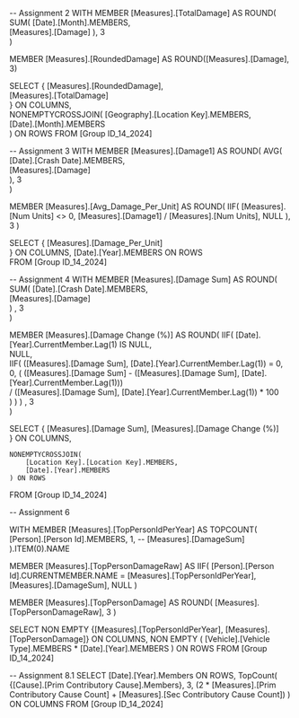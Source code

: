  -- Assignment 2
WITH 
MEMBER [Measures].[TotalDamage] AS
    ROUND(
        SUM(
            [Date].[Month].MEMBERS,  
            [Measures].[Damage]
        ), 
        3  
    )

MEMBER [Measures].[RoundedDamage] AS
    ROUND([Measures].[Damage], 3)  

SELECT 
    { 
        [Measures].[RoundedDamage],      
        [Measures].[TotalDamage]  
    } ON COLUMNS,  
    NONEMPTYCROSSJOIN(
        [Geography].[Location Key].MEMBERS,  
        [Date].[Month].MEMBERS  
    ) ON ROWS
FROM [Group ID_14_2024]



 -- Assignment 3
WITH 
MEMBER [Measures].[Damage1] AS
  ROUND(
    AVG(
        [Date].[Crash Date].MEMBERS,  
        [Measures].[Damage]  
    ), 
    3  
  )

MEMBER [Measures].[Avg_Damage_Per_Unit] AS
    ROUND(
        IIF(
            [Measures].[Num Units] <> 0, 
            [Measures].[Damage1] / [Measures].[Num Units], 
            NULL
        ), 
        3
    )

SELECT 
    { 
        [Measures].[Damage_Per_Unit]  
    } ON COLUMNS, 
    [Date].[Year].MEMBERS ON ROWS  
FROM 
    [Group ID_14_2024]


 -- Assignment 4
WITH 
MEMBER [Measures].[Damage Sum] AS
    ROUND(
SUM(
        [Date].[Crash Date].MEMBERS,  
        [Measures].[Damage]  
        ) , 
        3  
    )


MEMBER [Measures].[Damage Change (%)] AS
ROUND(
    IIF(
        [Date].[Year].CurrentMember.Lag(1) IS NULL,  
        NULL,  
        IIF(
            ([Measures].[Damage Sum], [Date].[Year].CurrentMember.Lag(1)) = 0,  
            0, 
            (
                ([Measures].[Damage Sum] - 
                ([Measures].[Damage Sum], [Date].[Year].CurrentMember.Lag(1)))  
                / ([Measures].[Damage Sum], [Date].[Year].CurrentMember.Lag(1)) * 100  
            )
        )
        ) , 
        3  
    )

SELECT 
    { 
        [Measures].[Damage Sum], 
        [Measures].[Damage Change (%)]  
    } ON COLUMNS, 

    NONEMPTYCROSSJOIN(
        [Location Key].[Location Key].MEMBERS, 
        [Date].[Year].MEMBERS 
    ) ON ROWS

FROM 
    [Group ID_14_2024]


-- Assignment 6

WITH 
MEMBER [Measures].[TopPersonIdPerYear] AS
    TOPCOUNT(
        [Person].[Person Id].MEMBERS,
        1,  -- 
        [Measures].[DamageSum]  
    ).ITEM(0).NAME  

MEMBER [Measures].[TopPersonDamageRaw] AS
    IIF(
        [Person].[Person Id].CURRENTMEMBER.NAME = [Measures].[TopPersonIdPerYear],
        [Measures].[DamageSum], 
        NULL
    )  

MEMBER [Measures].[TopPersonDamage] AS
    ROUND(
        [Measures].[TopPersonDamageRaw],
        3
    )  

SELECT 
   NON EMPTY {[Measures].[TopPersonIdPerYear], [Measures].[TopPersonDamage]} ON COLUMNS, 
   NON EMPTY (
        [Vehicle].[Vehicle Type].MEMBERS *
        [Date].[Year].MEMBERS
    ) ON ROWS
FROM [Group ID_14_2024]



 -- Assignment 8.1
SELECT 
   [Date].[Year].Members ON ROWS,
   TopCount(
      {[Cause].[Prim Contributory Cause].Members},
      3,
      (2 * [Measures].[Prim Contributory Cause Count] + [Measures].[Sec Contributory Cause Count])
   ) ON COLUMNS
FROM 
   [Group ID_14_2024]